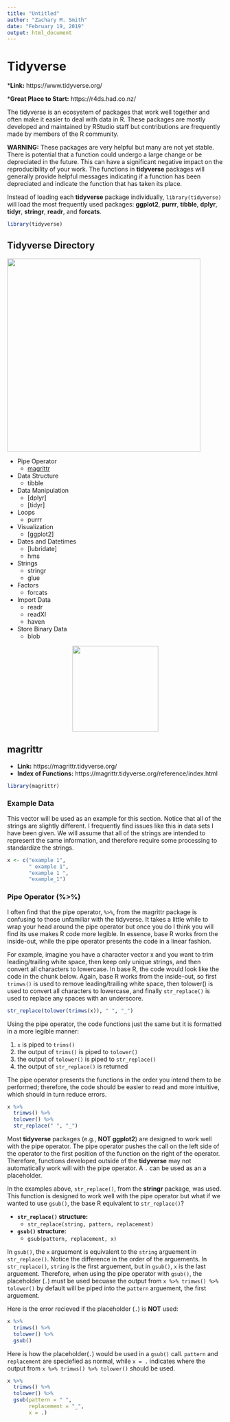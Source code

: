 ```yaml
---
title: "Untitled"
author: "Zachary M. Smith"
date: "February 19, 2019"
output: html_document
---
```




# Tidyverse

*__Link:__ https://www.tidyverse.org/

*__Great Place to Start:__ https://r4ds.had.co.nz/

The tidyverse is an ecosystem of packages that work well together and often make it easier to deal with data in R. These packages are mostly developed and maintained by RStudio staff but contributions are frequently made by members of the R community. 

__WARNING:__ These packages are very helpful but many are not yet stable. There is potential that a function could undergo a large change or be depreciated in the future. This can have a significant negative impact on the reproducibility of your work. The functions in __tidyverse__ packages will generally provide helpful messages indicating if a function has been depreciated and indicate the function that has taken its place. 

Instead of loading each __tidyverse__ package individually, `library(tidyverse)` will load the most frequently used packages: __ggplot2__, __purrr__, __tibble__, __dplyr__, __tidyr__, __stringr__, __readr__, and __forcats__.
```r
library(tidyverse)
```


## Tidyverse Directory

![](images/hex_symbols/tidyverse_circle.png){align="right" width=450px}

* Pipe Operator
    + [magrittr]
* Data Structure
    + tibble
* Data Manipulation
    + [dplyr]
    + [tidyr]
* Loops
    + purrr 
* Visualization
    + [ggplot2]
* Dates and Datetimes
    + [lubridate]
    + hms
* Strings
    + stringr
    + glue
* Factors
    + forcats
* Import Data
    + readr
    + readXl
    + haven
* Store Binary Data
    + blob

<center>
![](images/hex_symbols/magrittr.png){width=200px} 
</center>

## magrittr 

* __Link:__ https://magrittr.tidyverse.org/
* __Index of Functions:__ https://magrittr.tidyverse.org/reference/index.html

```r
library(magrittr)
```

### Example Data

This vector will be used as an example for this section. Notice that all of the strings are slightly different. I frequently find issues like this in data sets I have been given. We will assume that all of the strings are intended to represent the same information, and therefore require some processing to standardize the strings.
```r
x <- c("example 1",
       " example 1",
       "example 1 ", 
       "example_1")
```

### Pipe Operator (%>%)

I often find that the pipe operator, `%>%`, from the magrittr package is confusing to those unfamiliar with the tidyverse. It takes a little while to wrap your head around the pipe operator but once you do I think you will find its use makes R code more legible. In essence, base R works from the inside-out, while the pipe operator presents the code in a linear fashion. 

For example, imagine you have a character vector x and you want to trim leading/trailing white space, then keep only unique strings, and then convert all characters to lowercase. In base R, the code would look like the code in the chunk below. Again, base R works from the inside-out, so first `trimws()` is used to remove leading/trailing white space, then tolower() is used to convert all characters to lowercase, and finally `str_replace()` is used to replace any spaces with an underscore.
```r
str_replace(tolower(trimws(x)), " ", "_")
```

Using the pipe operator, the code functions just the same but it is formatted in a more legible manner: 

1. `x` is piped to `trims()`
2. the output of `trims()` is piped to `tolower()`
3. the output of `tolower()` is piped to `str_replace()`
4. the output of `str_replace()` is returned

The pipe operator presents the functions in the order you intend them to be performed; therefore, the code should be easier to read and more intuitive, which should in turn reduce errors. 
```r
x %>% 
  trimws() %>% 
  tolower() %>% 
  str_replace(" ", "_")
```

Most __tidyverse__ packages (e.g., __NOT ggplot2__) are designed to work well with the pipe operator. The pipe operator pushes the call on the left side of the operator to the first position of the function on the right of the operator. Therefore, functions developed outside of the __tidyverse__ may not automatically work will with the pipe operator. A `.` can be used as an a placeholder. 

In the examples above, `str_replace()`, from the __stringr__ package, was used. This function is designed to work well with the pipe operator but what if we wanted to use `gsub()`, the base R equivalent to `str_replace()`? 

* __`str_replace()` structure:__
    + `str_replace(string, pattern, replacement)`

* __`gsub()` structure:__
    + `gsub(pattern, replacement, x)`

In `gsub()`, the `x` arguement is equivalent to the `string` arguement in `str_replace()`. Notice the difference in the order of the arguements. In `str_replace()`, `string` is the first arguement, but in `gsub()`, `x` is the last arguement. Therefore, when using the pipe operator with `gsub()`, the placeholder (`.`) must be used becuase the output from `x %>% trimws() %>% tolower()` by default will be piped into the `pattern` arguement, the first arguement.

Here is the error recieved if the placeholder (`.`) is __NOT__ used:
```r
x %>% 
  trimws() %>% 
  tolower() %>% 
  gsub()
```

Here is how the placeholder(`.`) would be used in a `gsub()` call. `pattern` and `replacement` are speciefied as normal, while `x = .` indicates where the output from `x %>% trimws() %>% tolower()` should be used.
```r
x %>% 
  trimws() %>% 
  tolower() %>% 
  gsub(pattern = " ",
       replacement = "_",
       x = .)
```
